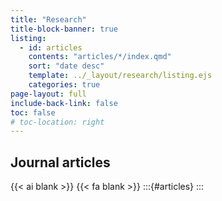 ```yaml
---
title: "Research"
title-block-banner: true
listing:
  - id: articles
    contents: "articles/*/index.qmd"
    sort: "date desc"
    template: ../_layout/research/listing.ejs
    categories: true
page-layout: full
include-back-link: false
toc: false
# toc-location: right
---
```


<!-- ::: {.callout-note appearance="simple"} -->

<!-- > Welcome to the "Research" section, a compilation of my published articles that showcase the intersection of computer science and bioinformatics. Previously, my research primarily focused on CS-heavy topics, highlighting my expertise in machine learning and deep learning. However, as I embark on my PhD journey in bioinformatics, this section will feature groundbreaking studies and discoveries specifically related to the application of data science in genomics, single-cell transcriptomics, and advancing cancer therapeutics. Join me as we delve into the forefront of research where computer science meets the complexities of biology. {{< ai blank >}} {{< fa blank >}} -->

<!-- {{< ai blank >}} {{< fa blank >}} -->

<!-- ::: -->


## Journal articles
{{< ai blank >}} {{< fa blank >}}
:::{#articles}
:::